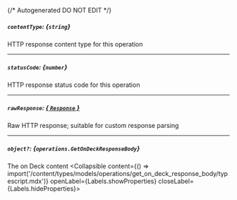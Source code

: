 {/* Autogenerated DO NOT EDIT  */}

##### `contentType`: *{`string`}*
HTTP response content type for this operation

---
##### `statusCode`: *{`number`}*
HTTP response status code for this operation

---
##### `rawResponse`: [*{ `Response` }*](https://developer.mozilla.org/en-US/docs/Web/API/Response)
Raw HTTP response; suitable for custom response parsing

---
##### `object?`: *{`operations.GetOnDeckResponseBody`}*
The on Deck content
<Collapsible content={() => import('/content/types/models/operations/get_on_deck_response_body/typescript.mdx')} openLabel={Labels.showProperties} closeLabel={Labels.hideProperties}>
</Collapsible>


